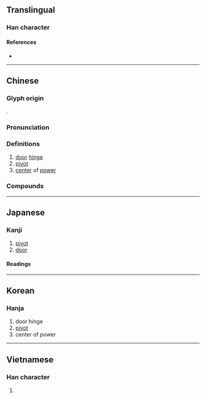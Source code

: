 {{also|枢}}
{{character info}}
==Translingual==

===Han character===
{{Han char|rn=75|rad=木|as=11|sn=15|four=41916|canj=DSRR|ids=⿰木區}}

====References====
* {{Han ref|kx=0550.200|dkj=15450|dj=0938.120|hdz=21276.040|uh=6A1E|ud=27166|bh=BCCF|bd=48335}}

----

==Chinese==
{{zh-forms|s=枢}}

===Glyph origin===
{{Han etym}}
{{Han compound|木|區|ls=psc|c1=s|c2=p}}.

===Pronunciation===
{{zh-pron
|m=shū
|ma=y
|m-s=
|c=syu1
|c-t=
|g=
|h=pfs=
|j=
|mb=
|md=
|mn=ml:su/tw:chhu/zz:khi/zz:thi
|mn_note=su/chhu - literary; khi/thi - vernacular (俗)
|mn-t=ku1
|w=
|x=
|mc=y
|oc=y
|cat=n
}}

===Definitions===
{{zh-hanzi}}

# [[door]] [[hinge]]
# [[pivot]]
# [[center]] of [[power]]

===Compounds===
{{zh-der|中樞|天樞|樞機|樞紐|樞軸|要樞}}

----

==Japanese==
{{ja-kanji forms|枢|樞}}

===Kanji===
{{ja-kanji|grade=|rs=木11|shin=枢}}

# [[pivot]]
# [[door]]

====Readings====
{{ja-readings
|goon=す
|kanon=しゅ
|kanyoon=すう
|kun=とぼそ-, からくり-}}

----

==Korean==

===Hanja===
{{ko-hanja|hangeul=[[추]], [[우]]}}

# door hinge
# [[pivot]]
# center of power

----

==Vietnamese==

===Han character===
{{vi-readings|reading=xu, su, sù, xô, xù, xũ, khu, xó, xụ|rs=木11}}

# {{rfdef|vi|sort=木11}}